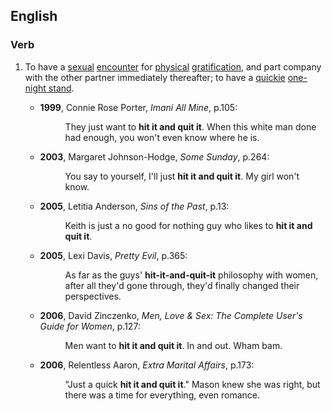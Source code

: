 ==English==

===Verb===
{{infl|en|verb|head=to [[hit]] [[it]] and [[quit]] it}}

# {{slang}} To have a [[sexual]] [[encounter]] for [[physical]] [[gratification]], and part company with the other partner immediately thereafter; to have a [[quickie]] [[one-night stand]].
#*'''1999''', Connie Rose Porter, ''Imani All Mine'', p.105:
#*:They just want to '''hit it and quit it'''. When this white man done had enough, you won't even know where he is.
#*'''2003''', Margaret Johnson-Hodge, ''Some Sunday'', p.264:
#*:You say to yourself, I'll just '''hit it and quit it'''. My girl won't know.
#*'''2005''', Letitia Anderson, ''Sins of the Past'', p.13:
#*:Keith is just a no good for nothing guy who likes to '''hit it and quit it'''. 
#*'''2005''', Lexi Davis, ''Pretty Evil'', p.365:
#*:As far as the guys' '''hit-it-and-quit-it''' philosophy with women, after all they'd gone through, they'd finally changed their perspectives.
#*'''2006''', David Zinczenko, ''Men, Love & Sex: The Complete User's Guide for Women'', p.127:
#*:Men want to '''hit it and quit it'''. In and out. Wham bam.
#*'''2006''', Relentless Aaron, ''Extra Marital Affairs'', p.173:
#*:"Just a quick '''hit it and quit it'''." Mason knew she was right, but there was a time for everything, even romance.